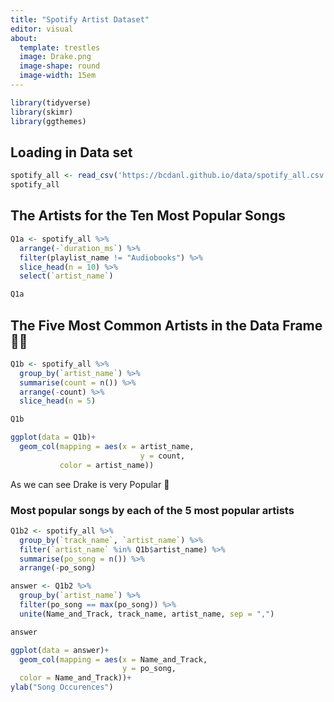 ```yaml
---
title: "Spotify Artist Dataset"
editor: visual
about: 
  template: trestles
  image: Drake.png
  image-shape: round
  image-width: 15em 
---
```


```r
library(tidyverse)
library(skimr)
library(ggthemes)
```

## Loading in Data set

```r
spotify_all <- read_csv('https://bcdanl.github.io/data/spotify_all.csv')
spotify_all
```

## The Artists for the Ten Most Popular Songs

```r
Q1a <- spotify_all %>% 
  arrange(-`duration_ms`) %>% 
  filter(playlist_name != "Audiobooks") %>% 
  slice_head(n = 10) %>% 
  select(`artist_name`)

Q1a
```

## The Five Most Common Artists in the Data Frame 🧑‍🎨

```r
Q1b <- spotify_all %>% 
  group_by(`artist_name`) %>% 
  summarise(count = n()) %>% 
  arrange(-count) %>% 
  slice_head(n = 5)

Q1b
```

```r
ggplot(data = Q1b)+
  geom_col(mapping = aes(x = artist_name,
                             y = count,
           color = artist_name))
```

As we can see Drake is very Popular 🎵

### Most popular songs by each of the 5 most popular artists

```r
Q1b2 <- spotify_all %>% 
  group_by(`track_name`, `artist_name`) %>%
  filter(`artist_name` %in% Q1b$artist_name) %>% 
  summarise(po_song = n()) %>% 
  arrange(-po_song)

answer <- Q1b2 %>% 
  group_by(`artist_name`) %>% 
  filter(po_song == max(po_song)) %>% 
  unite(Name_and_Track, track_name, artist_name, sep = ",")

answer
```

```r
ggplot(data = answer)+
  geom_col(mapping = aes(x = Name_and_Track,
                         y = po_song,
  color = Name_and_Track))+
ylab("Song Occurences")
```

